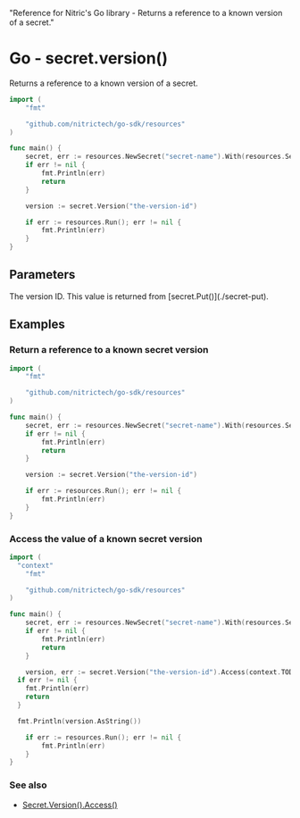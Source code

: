   "Reference for Nitric's Go library - Returns a reference to a known version of a secret."

# Go - secret.version()

Returns a reference to a known version of a secret.

```go
import (
	"fmt"

	"github.com/nitrictech/go-sdk/resources"
)

func main() {
	secret, err := resources.NewSecret("secret-name").With(resources.SecretAccessing)
	if err != nil {
		fmt.Println(err)
		return
	}

	version := secret.Version("the-version-id")

	if err := resources.Run(); err != nil {
		fmt.Println(err)
	}
}
```

## Parameters

<Properties>
  <Property name="version" required type="string">
    The version ID. This value is returned from [secret.Put()](./secret-put).
  </Property>
</Properties>

## Examples

### Return a reference to a known secret version

```go
import (
	"fmt"

	"github.com/nitrictech/go-sdk/resources"
)

func main() {
	secret, err := resources.NewSecret("secret-name").With(resources.SecretAccessing)
	if err != nil {
		fmt.Println(err)
		return
	}

	version := secret.Version("the-version-id")

	if err := resources.Run(); err != nil {
		fmt.Println(err)
	}
}
```

### Access the value of a known secret version

```go
import (
  "context"
	"fmt"

	"github.com/nitrictech/go-sdk/resources"
)

func main() {
	secret, err := resources.NewSecret("secret-name").With(resources.SecretAccessing)
	if err != nil {
		fmt.Println(err)
		return
	}

	version, err := secret.Version("the-version-id").Access(context.TODO())
  if err != nil {
    fmt.Println(err)
    return
  }

  fmt.Println(version.AsString())

	if err := resources.Run(); err != nil {
		fmt.Println(err)
	}
}
```

### See also

- [Secret.Version().Access()](./secret-version-access)
